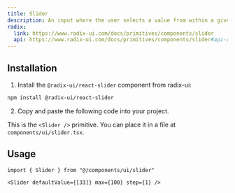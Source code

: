 ```yaml
---
title: Slider
description: An input where the user selects a value from within a given range.component: true
radix:
  link: https://www.radix-ui.com/docs/primitives/components/slider
  api: https://www.radix-ui.com/docs/primitives/components/slider#api-reference
---
```


<ComponentExample src="/components/examples/slider/demo.tsx">
  <SliderDemo />
</ComponentExample>

## Installation

1. Install the `@radix-ui/react-slider` component from radix-ui:

```bash
npm install @radix-ui/react-slider
```

2. Copy and paste the following code into your project.

<ComponentSource src="/components/ui/slider.tsx" />

<Callout>

This is the `<Slider />` primitive. You can place it in a file at `components/ui/slider.tsx`.

</Callout>

## Usage

```tsx
import { Slider } from "@/components/ui/slider"
```

```tsx
<Slider defaultValue={[33]} max={100} step={1} />
```
